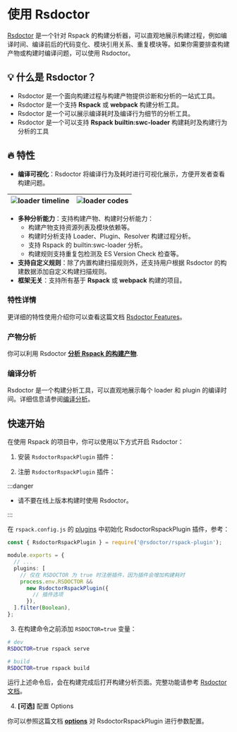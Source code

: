 # 使用 Rsdoctor

[Rsdoctor](https://rsdoctor.dev/) 是一个针对 Rspack 的构建分析器，可以直观地展示构建过程，例如编译时间、编译前后的代码变化、模块引用关系、重复模块等。如果你需要排查构建产物或构建时编译问题，可以使用 Rsdoctor。

## 💡 什么是 Rsdoctor？

- Rsdoctor 是一个面向构建过程与构建产物提供诊断和分析的一站式工具。
- Rsdoctor 是一个支持 **Rspack** 或 **webpack** 构建分析工具。
- Rsdoctor 是一个可以展示编译耗时及编译行为细节的分析工具。
- Rsdoctor 是一个可以支持 **Rspack builtin:swc-loader** 构建耗时及构建行为分析的工具

## 🔥 特性

- **编译可视化**：Rsdoctor 将编译行为及耗时进行可视化展示，方便开发者查看构建问题。

| <img src="https://assets.rspack.dev/others/assets/rsdoctor/rsdoctor-loader-timeline.png?raw=true"  alt="loader timeline" /> | <img src="https://assets.rspack.dev/others/assets/rsdoctor/rsdoctor-analyze-code.png" alt="loader codes" /> |
| --------------------------------------------------------------------------------------------------------------------------- | ----------------------------------------------------------------------------------------------------------- |

- **多种分析能力**：支持构建产物、构建时分析能力：
  - 构建产物支持资源列表及模块依赖等。
  - 构建时分析支持 Loader、Plugin、Resolver 构建过程分析。
  - 支持 Rspack 的 builtin:swc-loader 分析。
  - 构建规则支持重复包检测及 ES Version Check 检查等。
- **支持自定义规则**：除了内置构建扫描规则外，还支持用户根据 Rsdoctor 的构建数据添加自定义构建扫描规则。
- **框架无关**：支持所有基于 **Rspack** 或 **webpack** 构建的项目。

### 特性详情

更详细的特性使用介绍你可以查看这篇文档 [Rsdoctor Features](https://rsdoctor.dev/zh/guide/start/features)。

### 产物分析

你可以利用 Rsdoctor **[分析 Rspack 的构建产物](/guide/optimization/analysis#rsdoctor-%E7%9A%84%E4%BA%A7%E7%89%A9%E5%88%86%E6%9E%90)**.

### 编译分析

Rsdoctor 是一个构建分析工具，可以直观地展示每个 loader 和 plugin 的编译时间。详细信息请参阅[编译分析](/guide/optimization/profile#rsdoctor-%E7%9A%84%E7%BC%96%E8%AF%91%E5%88%86%E6%9E%90)。

## 快速开始

在使用 Rspack 的项目中，你可以使用以下方式开启 Rsdoctor：

1. 安装 `RsdoctorRspackPlugin` 插件：


<PackageManagerTabs command="add @rsdoctor/rspack-plugin -D" />

2. 注册 `RsdoctorRspackPlugin` 插件：

:::danger

- 请不要在线上版本构建时使用 Rsdoctor。

:::

在 `rspack.config.js` 的 [plugins](/config/plugins.html#plugins) 中初始化 RsdoctorRspackPlugin 插件，参考：

```ts title="rspack.config.js"
const { RsdoctorRspackPlugin } = require('@rsdoctor/rspack-plugin');

module.exports = {
  // ...
  plugins: [
    // 仅在 RSDOCTOR 为 true 时注册插件，因为插件会增加构建耗时
    process.env.RSDOCTOR &&
      new RsdoctorRspackPlugin({
        // 插件选项
      }),
  ].filter(Boolean),
};
```

3. 在构建命令之前添加 `RSDOCTOR=true` 变量：

```bash
# dev
RSDOCTOR=true rspack serve

# build
RSDOCTOR=true rspack build
```

运行上述命令后，会在构建完成后打开构建分析页面。完整功能请参考 [Rsdoctor 文档](https://rsdoctor.dev/)。

4. **[可选]** 配置 Options

你可以参照这篇文档 [**options**](https://rsdoctor.dev/config/options/options) 对 RsdoctorRspackPlugin 进行参数配置。
